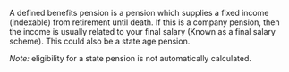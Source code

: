 A defined benefits pension is a pension which supplies a fixed income (indexable) from retirement until death.
If this is a company pension, then the income is usually related to your final salary (Known as a final salary scheme).
This could also be a state age pension.

_Note:_ eligibility for a state pension is not automatically calculated.
